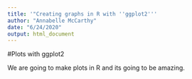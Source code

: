 ```yaml
---
title: '"Creating graphs in R with ''ggplot2'''
author: "Annabelle McCarthy"
date: "6/24/2020"
output: html_document
---
```


#Plots with ggplot2 

We are going to make plots in R and its going to be amazing. 